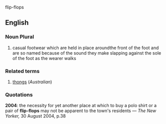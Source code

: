 flip-flops
==English==
===Noun Plural===
#casual footwear which are held in place aroundthe front of the foot and are so named because of the sound they make slapping against the sole of the foot as the wearer walks
===Related terms===
#[[thongs]] (''Australian'')
===Quotations===
'''2004''': the necessity for yet another place at which to buy a polo shirt or a pair of '''flip-flops''' may not be apparent to the town's residents &mdash; ''The New Yorker,'' 30 August 2004, p.38